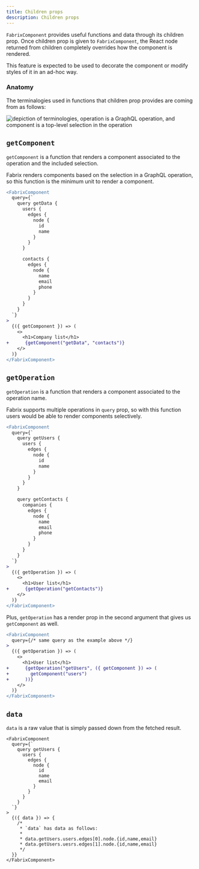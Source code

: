 ```yaml
---
title: Children props 
description: Children props 
---
```


`FabrixComponent` provides useful functions and data through its children prop. Once children prop is given to `FabrixComponent`, the React node returned from children completely overrides how the component is rendered.

This feature is expected to be used to decorate the component or modify styles of it in an ad-hoc way.

### Anatomy 

The terminalogies used in functions that children prop provides are coming from as follows:

<Image src={QueryAnatomyImage} alt="depiction of terminologies, operation is a GraphQL operation, and component is a top-level selection in the operation" />

## `getComponent`

`getComponent` is a function that renders a component associated to the operation and the included selection.

Fabrix renders components based on the selection in a GraphQL operation, so this function is the minimum unit to render a component.

```diff lang="tsx"
<FabrixComponent 
  query={`
    query getData {
      users {
        edges {
          node {
            id
            name
          } 
        } 
      } 

      contacts {
        edges {
          node {
            name
            email
            phone
          } 
        } 
      }
    } 
  `}
>
  {({ getComponent }) => (
    <>
      <h1>Company list</h1>
+      {getComponent("getData", "contacts")}
    </>
  )}
</FabrixComponent>
```

## `getOperation`

`getOperation` is a function that renders a component associated to the operation name.

Fabrix supports multiple operations in `query` prop, so with this function users would be able to render components selectively.

```diff lang="tsx"
<FabrixComponent 
  query={`
    query getUsers {
      users {
        edges {
          node {
            id
            name
          } 
        } 
      } 
    } 

    query getContacts {
      companies {
        edges {
          node {
            name
            email
            phone
          } 
        } 
      } 
    }
  `}
>
  {({ getOperation }) => (
    <>
      <h1>User list</h1>
+      {getOperation("getContacts")}
    </>
  )}
</FabrixComponent>
```

Plus, `getOperation` has a render prop in the second argument that gives us `getComponent` as well.

```diff lang="tsx"
<FabrixComponent 
  query={/* same query as the example above */}
>
  {({ getOperation }) => (
    <>
      <h1>User list</h1>
+      {getOperation("getUsers", ({ getComponent }) => (
+        getComponent("users")
+      ))}
    </>
  )}
</FabrixComponent>
```

## `data`

`data` is a raw value that is simply passed down from the fetched result.

```tsx
<FabrixComponent 
  query={`
    query getUsers {
      users {
        edges {
          node {
            id
            name
            email 
          } 
        } 
      } 
    } 
  `}
>
  {({ data }) => {
    /*
     * `data` has data as follows:
     * 
     * data.getUsers.users.edges[0].node.{id,name,email}
     * data.getUsers.uesrs.edges[1].node.{id,name,email}
     */
  }}
</FabrixComponent>
```
